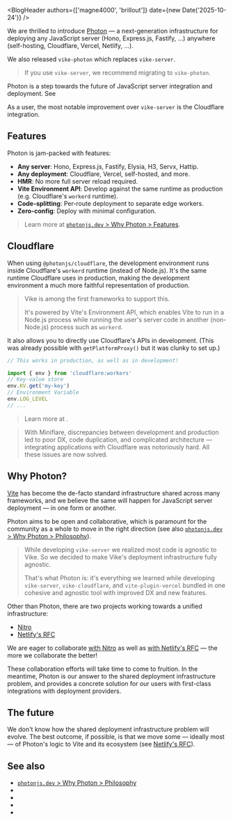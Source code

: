 
<BlogHeader authors={['magne4000', 'brillout']} date={new Date('2025-10-24')} />

We are thrilled to introduce [Photon](https://photonjs.dev) — a next-generation infrastructure for deploying any JavaScript server (Hono, Express.js, Fastify, ...) anywhere (self-hosting, Cloudflare, Vercel, Netlify, ...).

We also released <Link href="/vike-photon">`vike-photon`</Link> which replaces `vike-server`.

> If you use `vike-server`, we recommend <Link href="/migration/vike-photon">migrating to `vike-photon`</Link>.

Photon is a step towards the future of JavaScript server integration and deployment. See <Link href="#why-photon" />

As a user, the most notable improvement over `vike-server` is the <Link href="#cloudflare">Cloudflare integration</Link>.

## Features

Photon is jam-packed with features:
- **Any server**: Hono, Express.js, Fastify, Elysia, H3, Servx, Hattip.
- **Any deployment**: Cloudflare, Vercel, self-hosted, and more.
- **HMR**: No more full server reload required.
- **Vite Environment API**: Develop against the same runtime as production (e.g. Cloudflare's `workerd` runtime).
- **Code-splitting**: Per-route deployment to separate edge workers.
- **Zero-config**: Deploy with minimal configuration.

> Learn more at [`photonjs.dev` > Why Photon > Features](https://photonjs.dev/why#features).

## Cloudflare


When using `@photonjs/cloudflare`, the development environment runs inside Cloudflare's `workerd` runtime (instead of Node.js). It's the same runtime Cloudflare uses in production, making the development environment a much more faithful representation of production.

> Vike is among the first frameworks to support this.
>
> It's powered by <Link href="/blog/vite-6">Vite's Environment API</Link>, which enables Vite to run in a Node.js process while running the user's server code in another (non-Node.js) process such as `workerd`.

It also allows you to directly use Cloudflare's APIs in development. (This was already possible with `getPlatformProxy()` but it was clunky to set up.)

```ts
// This works in production, as well as in development!

import { env } from 'cloudflare:workers'
// Key-value store
env.KV.get('my-key')
// Environment Variable
env.LOG_LEVEL
// ...
```

> Learn more at <Link href="/cloudflare#cloudflare-apis" doNotInferSectionTitle />.

> With Miniflare, discrepancies between development and production led to poor DX, code duplication, and complicated architecture — integrating applications with Cloudflare was notoriously hard. All these issues are now solved.

## Why Photon?

[Vite](https://vite.dev) has become the de-facto standard infrastructure shared across many frameworks, and we believe the same will happen for JavaScript server deployment — in one form or another.

Photon aims to be open and collaborative, which is paramount for the community as a whole to move in the right direction (see also [`photonjs.dev` > Why Photon > Philosophy](https://photonjs.dev/why#philosophy)).

> While developing `vike-server` <Link href="/blog/vike-server#sharing-with-other-frameworks">we realized most code is agnostic to Vike</Link>. So we decided to make Vike's deployment infrastructure fully agnostic.
>
> That's what Photon is: it's everything we learned while developing `vike-server`, `vike-cloudflare`, and `vite-plugin-vercel` bundled in one cohesive and agnostic tool with improved DX and new features.

Other than Photon, there are two projects working towards a unified infrastructure:
 - [Nitro](https://nitro.build)
 - [Netlify's RFC](https://github.com/vitejs/vite/discussions/20907)

We are eager to collaborate [with Nitro](https://x.com/brillout/status/1977382732276617245) as well as [with Netlify's RFC](https://github.com/vitejs/vite/discussions/20907#discussioncomment-14739138) — the more we collaborate the better!

These collaboration efforts will take time to come to fruition. In the meantime, Photon is our answer to the shared deployment infrastructure problem, and provides a concrete solution for our users with first-class integrations with deployment providers.


## The future

We don't know how the shared deployment infrastructure problem will evolve. The best outcome, if possible, is that we move some — ideally most — of Photon's logic to Vite and its ecosystem (see [Netlify's RFC](https://github.com/vitejs/vite/discussions/20907)).


## See also

- [`photonjs.dev` > Why Photon > Philosophy](https://photonjs.dev/why#philosophy)
- <Link href="/vike-photon" />
- <Link href="/migration/vike-photon" />
- <Link href="/blog/vike-server" />
- <Link href="/blog/vite-6" />
